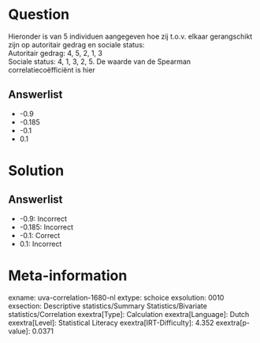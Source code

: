 Question
========

Hieronder is van 5 individuen aangegeven hoe zij t.o.v. elkaar
gerangschikt zijn op autoritair gedrag en sociale status:\
Autoritair gedrag: 4, 5, 2, 1, 3\
Sociale status: 4, 1, 3, 2, 5. De waarde van de Spearman
correlatiecoëfficiënt is hier

Answerlist
----------

* -0.9
* -0.185
* -0.1
* 0.1

Solution
========

Answerlist
----------

* -0.9: Incorrect
* -0.185: Incorrect
* -0.1: Correct
* 0.1: Incorrect

Meta-information
================
exname: uva-correlation-1680-nl
extype: schoice
exsolution: 0010
exsection: Descriptive statistics/Summary Statistics/Bivariate statistics/Correlation
exextra[Type]: Calculation
exextra[Language]: Dutch
exextra[Level]: Statistical Literacy
exextra[IRT-Difficulty]: 4.352
exextra[p-value]: 0.0371
